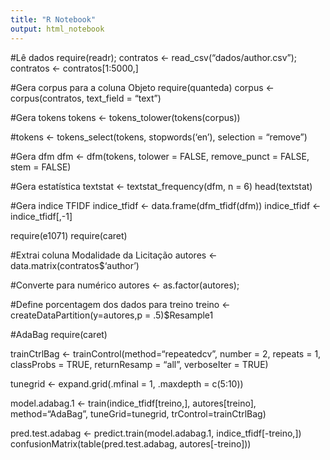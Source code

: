 ```yaml
---
title: "R Notebook"
output: html_notebook
---
```


#Lê dados
require(readr);
contratos <- read_csv("dados/author.csv");
contratos <- contratos[1:5000,]

#Gera corpus para a coluna Objeto
require(quanteda)
corpus <- corpus(contratos, text_field = "text")

#Gera tokens
tokens <- tokens_tolower(tokens(corpus))

#tokens <- tokens_select(tokens, stopwords('en'), selection = "remove")


#Gera dfm
dfm <- dfm(tokens, tolower = FALSE, remove_punct = FALSE, stem = FALSE)

#Gera estatística
textstat <- textstat_frequency(dfm, n = 6)
head(textstat)

#Gera indice TFIDF
indice_tfidf <- data.frame(dfm_tfidf(dfm))
indice_tfidf <- indice_tfidf[,-1] 

require(e1071)
require(caret)

#Extrai coluna Modalidade da Licitação
autores <- data.matrix(contratos$'author')

#Converte para numérico
autores <- as.factor(autores);

#Define porcentagem dos dados para treino
treino <- createDataPartition(y=autores,p = .5)$Resample1


#AdaBag
require(caret)

trainCtrlBag <- trainControl(method="repeatedcv", number = 2, repeats = 1, classProbs = TRUE, returnResamp = "all", verboseIter = TRUE)

tunegrid <- expand.grid(.mfinal = 1, .maxdepth = c(5:10))

model.adabag.1 <- train(indice_tfidf[treino,], autores[treino], method="AdaBag", tuneGrid=tunegrid, trControl=trainCtrlBag)

pred.test.adabag <- predict.train(model.adabag.1, indice_tfidf[-treino,])
confusionMatrix(table(pred.test.adabag,  autores[-treino]))